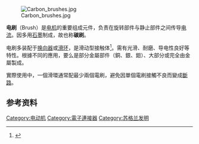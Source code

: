 {{Expand language|1=en|time=2020-10-21T11:16:16+00:00}}
[[File:Carbon_brushes.jpg|thumb]]

'''电刷'''（Brush）是[[电机|电机]]的重要组成元件，负责在旋转部件与静止部件之间传导[[电流|电流]]。因多用[[石墨|石墨]]制成，故也称'''碳刷'''。

电刷多装配于[[换向器|换向器]]或[[滑环|滑环]]，是滑动型接触体<ref>{{cite web|language=zh-hans|url=http://www.xttsc.cn/service/detail/818.html|title=电刷的作用|publisher=湘潭电机碳刷厂|accessdate=2010年11月15日|archive-url=https://web.archive.org/web/20150222102627/http://www.xttsc.cn/service/detail/818.html|archive-date=2015年2月22日|dead-url=yes}}</ref>。需有光滑、耐磨、导电性良好等特性。根據不同的應用，要么是部分金屬部件（銅、銀、鉬）、大部分或完全由金屬製成。

實際使用中，一個滑環通常配最少兩個電刷，避免因單個電刷接觸不良而變成[[斷路|斷路]]。

==参考资料==
{{reflist}}

{{電動機}}

[[Category:电动机|Category:电动机]]
[[Category:電子連接器|Category:電子連接器]]
[[Category:苏格兰发明|Category:苏格兰发明]]